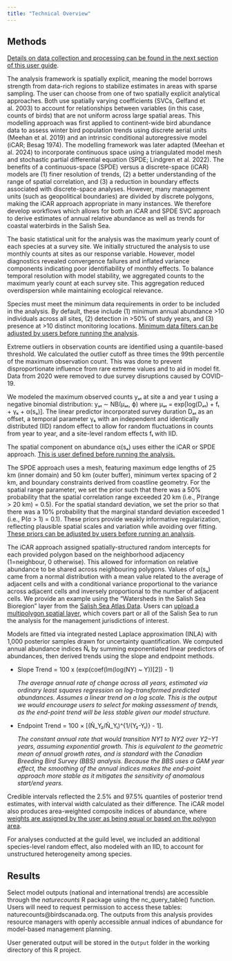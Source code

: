 ```yaml
---
title: "Technical Overview"
---
```


## Methods {#1.1Intro}

[Details on data collection and processing can be found in the next section of this user guide](#1.1Data).

The analysis framework is spatially explicit, meaning the model borrows strength from data-rich regions to stabilize estimates in areas with sparse sampling. The user can choose from one of two spatially explicit analytical approaches. Both use spatially varying coefficients (SVCs, Gelfand et al. 2003) to account for relationships between variables (in this case, counts of birds) that are not uniform across large spatial areas. This modelling approach was first applied to continent-wide bird abundance data to assess winter bird population trends using discrete aerial units (Meehan et al. 2019) and an intrinsic conditional autoregressive model (iCAR; Besag 1974). The modelling framework was later adapted (Meehan et al. 2024) to incorporate continuous space using a triangulated model mesh and stochastic partial differential equation (SPDE; Lindgren et al. 2022). The benefits of a continuous-space (SPDE) versus a discrete-space (iCAR) models are (1) finer resolution of trends, (2) a better understanding of the range of spatial correlation, and (3) a reduction in boundary effects associated with discrete-space analyses. However, many management units (such as geopolitical boundaries) are divided by discrete polygons, making the iCAR approach appropriate in many instances. We therefore develop workflows which allows for both an iCAR and SPDE SVC approach to derive estimates of annual relative abundance as well as trends for coastal waterbirds in the Salish Sea.

The basic statistical unit for the analysis was the maximum yearly count of each species at a survey site. We initially structured the analysis to use monthly counts at sites as our response variable. However, model diagnostics revealed convergence failures and inflated variance components indicating poor identifiability of monthly effects. To balance temporal resolution with model stability, we aggregated counts to the maximum yearly count at each survey site. This aggregation reduced overdispersion while maintaining ecological relevance.

Species must meet the minimum data requirements in order to be included in the analysis. By default, these include (1) minimum annual abundance \>10 individuals across all sites, (2) detection in \>50% of study years, and (3) presence at \>10 distinct monitoring locations. [Minimum data filters can be adjusted by users before running the analysis](#3.1Analysis).

Extreme outliers in observation counts are identified using a quantile-based threshold. We calculated the outlier cutoff as three times the 99th percentile of the maximum observation count. This was done to prevent disproportionate influence from rare extreme values and to aid in model fit. Data from 2020 were removed to due survey disruptions caused by COVID-19.

We modeled the maximum observed counts yₐₜ at site a and year t using a negative binomial distribution: yₐₜ ∼ NB(μₐₜ, ϕ) where μₐₜ = exp\[log(Dₐₜ) + fₜ + γₖ + α(sₐ)\]. The linear predictor incorporated survey duration Dₐₜ as an offset, a temporal parameter γₖ with an independent and identically distributed (IID) random effect to allow for random fluctuations in counts from year to year, and a site-level random effects fₜ with IID.

The spatial component on abundance α(sₐ) uses either the iCAR or SPDE approach. [This is user defined before running the analysis.](#3.1Analysis)

The SPDE approach uses a mesh, featuring maximum edge lengths of 25 km (inner domain) and 50 km (outer buffer), minimum vertex spacing of 2 km, and boundary constraints derived from coastline geometry. For the spatial range parameter, we set the prior such that there was a 50% probability that the spatial correlation range exceeded 20 km (i.e., P(range \> 20 km) = 0.5). For the spatial standard deviation, we set the prior so that there was a 10% probability that the marginal standard deviation exceeded 1 (i.e., P(σ \> 1) = 0.1). These priors provide weakly informative regularization, reflecting plausible spatial scales and variation while avoiding over fitting. [These priors can be adjusted by users before running an analysis](#3.1SPDE).

The iCAR approach assigned spatially-structured random intercepts for each provided polygon based on the neighborhood adjacency (1=neighbour, 0 otherwise). This allowed for information on relative abundance to be shared across neighbouring polygons. Values of α(sₐ) came from a normal distribution with a mean value related to the average of adjacent cells and with a conditional variance proportional to the variance across adjacent cells and inversely proportional to the number of adjacent cells. We provide an example using the "Watersheds in the Salish Sea Bioregion" layer from the [Salish Sea Atlas Data](https://salish-sea-atlas-data-wwu.hub.arcgis.com/). Users can [upload a multipolygon spatial layer](#3.1Analysis), which covers part or all of the Salish Sea to run the analysis for the management jurisdictions of interest.

Models are fitted via integrated nested Laplace approximation (INLA) with 1,000 posterior samples drawn for uncertainty quantification. We computed annual abundance indices Ñₜ by summing exponentiated linear predictors of abundances, then derived trends using the slope and endpoint methods.

-   Slope Trend = 100 x (exp(coef(lm(log(NY) \~ Y))\[2\]) - 1)

    *The average annual rate of change across all years, estimated via ordinary least squares regression on log-transformed predicted abundances. Assumes a linear trend on a log scale. This is the output we would encourage users to select for making assessment of trends, as the end-point trend will be less stable given our model structure.*

-   Endpoint Trend = 100 × \[(Ñ_Y₂/Ñ_Y₁)\^{1/(Y₂-Y₁)} - 1\].

    *The constant annual rate that would transition NY1 to NY2 over Y2−Y1 years, assuming exponential growth. This is equivalent to the geometric mean of annual growth rates, and is standard with the Canadian Breeding Bird Survey (BBS) analysis. Because the BBS uses a GAM year effect, the smoothing of the annual indices makes the end-point approach more stable as it mitigates the sensitivity of anomalous start/end years.*

Credible intervals reflected the 2.5% and 97.5% quantiles of posterior trend estimates, with interval width calculated as their difference. The iCAR model also produces area-weighted composite indices of abundance, where [weights are assigned by the user as being equal or based on the polygon area](#3.1.1Analysis).

For analyses conducted at the guild level, we included an additional species-level random effect, also modeled with an IID, to account for unstructured heterogeneity among species.

## Results {#1.2Intro}

Select model outputs (national and international trends) are accessible through the *naturecounts* R package using the nc_query_table() function. Users will need to request permission to access these tables: naturecounts\@birdscanada.org. The outputs from this analysis provides resource managers with openly accessible annual indices of abundance for model-based management planning.

User generated output will be stored in the `Output` folder in the working directory of this R project.
